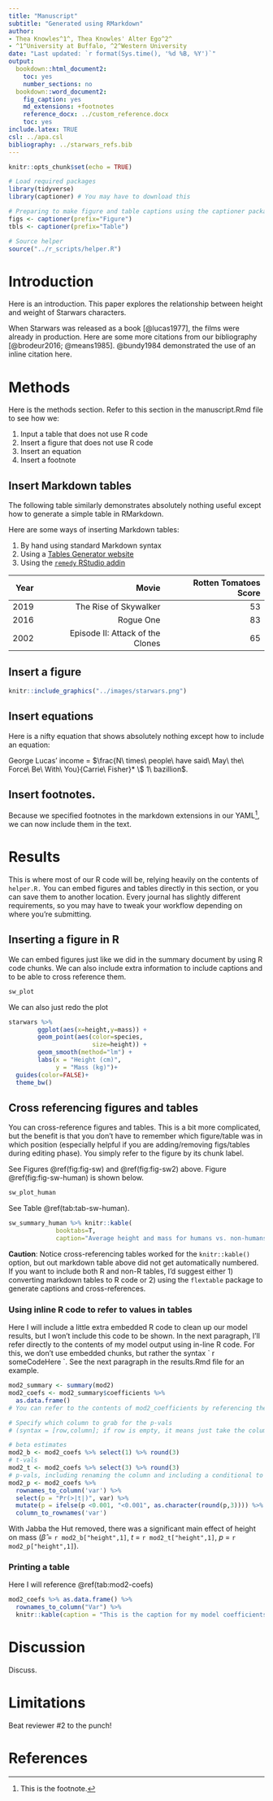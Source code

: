 ```yaml
---
title: "Manuscript"
subtitle: "Generated using RMarkdown"
author:
- Thea Knowles^1^, Thea Knowles' Alter Ego^2^
- ^1^University at Buffalo, ^2^Western University
date: "Last updated: `r format(Sys.time(), '%d %B, %Y')`"
output:
  bookdown::html_document2:
    toc: yes
    number_sections: no
  bookdown::word_document2:
    fig_caption: yes
    md_extensions: +footnotes
    reference_docx: ../custom_reference.docx
    toc: yes
include.latex: TRUE
csl: ../apa.csl
bibliography: ../starwars_refs.bib
---
```


```r
knitr::opts_chunk$set(echo = TRUE)

# Load required packages
library(tidyverse)
library(captioner) # You may have to download this

# Preparing to make figure and table captions using the captioner package
figs <- captioner(prefix="Figure")
tbls <- captioner(prefix="Table")

# Source helper
source("../r_scripts/helper.R")
```


<!-- This is a comment in RMarkdown main body text. Note how it differs from comments in R code (#). -->

# Introduction
Here is an introduction. 
This paper explores the relationship between height and weight of Starwars characters.

When Starwars was released as a book [@lucas1977], the films were already in production.
Here are some more citations from our bibliography [@brodeur2016; @means1985]. 
@bundy1984 demonstrated the use of an inline citation here.


# Methods {#methods}
Here is the methods section. Refer to this section in the manuscript.Rmd file to see how we:

1. Input a table that does not use R code
2. Insert a figure that does not use R code
3. Insert an equation
4. Insert a footnote

## Insert Markdown tables
The following table similarly demonstrates absolutely nothing useful except how to generate a simple table in RMarkdown.

Here are some ways of inserting Markdown tables:

1. By hand using standard Markdown syntax
2. Using a [Tables Generator website](https://www.tablesgenerator.com/markdown_tables)
3. Using the [`remedy` RStudio addin](https://github.com/ThinkR-open/remedy)

|  Year|  Movie|  Rotten Tomatoes Score|
|--:|--:|--:|
|  2019|  The Rise of Skywalker|  53|
|  2016|  Rogue One|  83|
|  2002|  Episode II: Attack of the Clones|  65|


## Insert a figure

```r
knitr::include_graphics("../images/starwars.png")
```

<!-- ![](../images/starwars.png) -->


## Insert equations
Here is a nifty equation that shows absolutely nothing except how to include an equation: 

<!-- COMMENTS! -->
<!-- The text enclosed in dollar signs $ $ will be treated as LaTex math (an equation), and will be formatted especially for this -->

George Lucas' income = $\frac{N\ times\ people\ have said\ May\ the\ Force\ Be\ With\ You}{Carrie\ Fisher}* \$ 1\ bazillion$. 

## Insert footnotes.
Because we specified footnotes in the markdown extensions in our YAML[^1], we can now include them in the text.

[^1]: This is the footnote.

# Results

This is where most of our R code will be, relying heavily on the contents of `helper.R.`
You can embed figures and tables directly in this section, or you can save them to another location. Every journal has slightly different requirements, so you may have to tweak your workflow depending on where you're submitting.

## Inserting a figure in R

We can embed figures just like we did in the summary document by using R code chunks. We can also include extra information to include captions and to be able to cross reference them. 

```r
sw_plot
```

We can also just redo the plot
```r
starwars %>% 
        ggplot(aes(x=height,y=mass)) + 
        geom_point(aes(color=species,
                       size=height)) +
        geom_smooth(method="lm") +
        labs(x = "Height (cm)",
             y = "Mass (kg)")+
  guides(color=FALSE)+
  theme_bw()
```

## Cross referencing figures and tables

You can cross-reference figures and tables. This is a bit more complicated, but the benefit is that you don't have to remember which figure/table was in which position (especially helpful if you are adding/removing figs/tables during editing phase). You simply refer to the figure by its chunk label. 

See Figures \@ref(fig:fig-sw) and \@ref(fig:fig-sw2) above.
Figure \@ref(fig:fig-sw-human) is shown below. 

```r
sw_plot_human
```


See Table \@ref(tab:tab-sw-human).

```r
sw_summary_human %>% knitr::kable( 
             booktabs=T, 
             caption="Average height and mass for humans vs. non-humans")
```

**Caution**: Notice cross-referencing tables worked for the `knitr::kable()` option, but out markdown table above did not get automatically numbered. If you want to include both R and non-R tables, I'd suggest either 1) converting markdown tables to R code or 2) using the `flextable` package to generate captions and cross-references.

### Using inline R code to refer to values in tables
Here I will include a little extra embedded R code to clean up our model results, but I won't include this code to be shown. In the next paragraph, I'll refer directly to the contents of my model output using in-line R code. For this, we don't use embedded chunks, but rather the syntax  \`\ r someCodeHere \`. See the next paragraph in the results.Rmd file for an example.


```r

mod2_summary <- summary(mod2)
mod2_coefs <- mod2_summary$coefficients %>% 
  as.data.frame()
# You can refer to the contents of mod2_coefficients by referencing the index of the cell you want to use. This is in the form mod2_coefs["row", "column"]. See the paragraph below.

# Specify which column to grab for the p-vals 
# (syntax = [row,column]; if row is empty, it means just take the column)

# beta estimates
mod2_b <- mod2_coefs %>% select(1) %>% round(3)
# t-vals
mod2_t <- mod2_coefs %>% select(3) %>% round(3)
# p-vals, including renaming the column and including a conditional to report very small p-vals as "<0.001" instead of 0. You could also turn this into a function.
mod2_p <- mod2_coefs %>% 
  rownames_to_column('var') %>%
  select(p = "Pr(>|t|)", var) %>% 
  mutate(p = ifelse(p <0.001, "<0.001", as.character(round(p,3)))) %>%
  column_to_rownames('var')

```

With Jabba the Hut removed, there was a significant main effect of height on mass 
($\hat\beta$ = `r mod2_b["height",1]`,
$t$ = `r mod2_t["height",1]`,
$p$ = `r mod2_p["height",1]`).



<!-- Note: the inline R code to include the model coefficients is a little wordy. While it comes out cleanly in the output, when you're working in the .Rmd file, you can separate the code on separate lines. These won't appear as line breaks in the output; for that, you would have to enter a blank line in between. -->


### Printing a table
Here I will reference \@ref(tab:mod2-coefs) 

```r
mod2_coefs %>% as.data.frame() %>% 
  rownames_to_column("Var") %>% 
  knitr::kable(caption = "This is the caption for my model coefficients table.") 
```


# Discussion
Discuss. 

# Limitations
Beat reviewer \#2 to the punch!

# References

